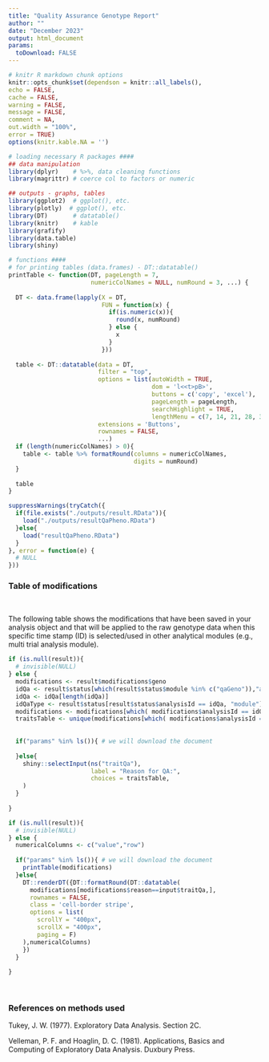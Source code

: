 ```yaml
---
title: "Quality Assurance Genotype Report"
author: ""
date: "December 2023"
output: html_document
params:
  toDownload: FALSE
---
```


```r

# knitr R markdown chunk options
knitr::opts_chunk$set(dependson = knitr::all_labels(),
echo = FALSE,
cache = FALSE,
warning = FALSE,
message = FALSE,
comment = NA,
out.width = "100%",
error = TRUE)
options(knitr.kable.NA = '')

# loading necessary R packages ####
## data manipulation
library(dplyr)    # %>%, data cleaning functions
library(magrittr) # coerce col to factors or numeric

## outputs - graphs, tables
library(ggplot2)  # ggplot(), etc.
library(plotly)  # ggplot(), etc.
library(DT)       # datatable()
library(knitr)    # kable
library(grafify)
library(data.table)
library(shiny)
```

```r

# functions ####
# for printing tables (data.frames) - DT::datatable()
printTable <- function(DT, pageLength = 7, 
                       numericColNames = NULL, numRound = 3, ...) {
  
  DT <- data.frame(lapply(X = DT, 
                          FUN = function(x) {
                            if(is.numeric(x)){
                              round(x, numRound)
                            } else {
                              x
                            }
                          }))
  
  table <- DT::datatable(data = DT, 
                         filter = "top", 
                         options = list(autoWidth = TRUE, 
                                        dom = 'l<<t>pB>', 
                                        buttons = c('copy', 'excel'),
                                        pageLength = pageLength,
                                        searchHighlight = TRUE,
                                        lengthMenu = c(7, 14, 21, 28, 35)),
                         extensions = 'Buttons',
                         rownames = FALSE,
                         ...)
  if (length(numericColNames) > 0){
    table <- table %>% formatRound(columns = numericColNames,
                                   digits = numRound)
  }
  
  table
}
```

```r

suppressWarnings(tryCatch({
  if(file.exists("./outputs/result.RData")){
    load("./outputs/resultQaPheno.RData")
  }else{
    load("resultQaPheno.RData")
  }
}, error = function(e) {
  # NULL
}))

```


### Table of modifications
<p>&nbsp;</p>

The following table shows the modifications that have been saved in your analysis object and that will be applied to the raw genotype data when this specific time stamp (ID) is selected/used in other analytical modules (e.g., multi trial analysis module).

```r

if (is.null(result)){
  # invisible(NULL)
} else {
  modifications <- result$modifications$geno
  idQa <- result$status[which(result$status$module %in% c("qaGeno")),"analysisId"];
  idQa <- idQa[length(idQa)]
  idQaType <- result$status[result$status$analysisId == idQa, "module"]
  modifications <- modifications[which( modifications$analysisId == idQa & modifications$module == idQaType),]
  traitsTable <- unique(modifications[which( modifications$analysisId == idQa),"reason"])
  
  
  if("params" %in% ls()){ # we will download the document
    
  }else{
    shiny::selectInput(ns("traitQa"), 
                       label = "Reason for QA:", 
                       choices = traitsTable, 
    )
  }
  
}

```


```r
if (is.null(result)){
  # invisible(NULL)
} else {
  numericalColumns <- c("value","row") 
  
  if("params" %in% ls()){ # we will download the document
    printTable(modifications)
  }else{
    DT::renderDT({DT::formatRound(DT::datatable(
      modifications[modifications$reason==input$traitQa,],
      rownames = FALSE,
      class = 'cell-border stripe',
      options = list(
        scrollY = "400px",
        scrollX = "400px",
        paging = F)
    ),numericalColumns)
    })
  }
  
}

```


<p>&nbsp;</p>

### References on methods used

Tukey, J. W. (1977). Exploratory Data Analysis. Section 2C.

Velleman, P. F. and Hoaglin, D. C. (1981). Applications, Basics and Computing of Exploratory Data Analysis. Duxbury Press.


<p>&nbsp;</p>



